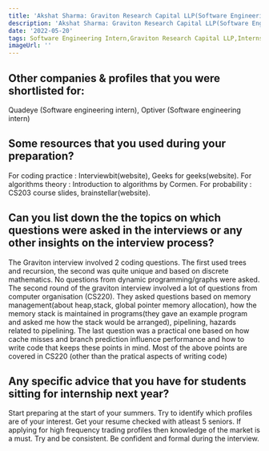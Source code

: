 ```yaml
---
title: 'Akshat Sharma: Graviton Research Capital LLP(Software Engineering Intern)'
description: 'Akshat Sharma: Graviton Research Capital LLP(Software Engineering Intern)'
date: '2022-05-20'
tags: Software Engineering Intern,Graviton Research Capital LLP,Internship
imageUrl: ''
---
```


## Other companies & profiles that you were shortlisted for:
Quadeye (Software engineering intern), Optiver (Software engineering intern)

## Some resources that you used during your preparation?
For coding practice : Interviewbit(website), Geeks for geeks(website). For algorithms theory : Introduction to algorithms by Cormen. For probability : CS203 course slides, brainstellar(website).

## Can you list down the the topics on which questions were asked in the interviews or any other insights on the interview process?
The Graviton interview involved 2 coding questions. The first used trees and recursion, the second was quite unique and based on discrete mathematics. No questions from dynamic programming/graphs were asked. 
The second round of the graviton interview involved a lot of questions from computer organisation (CS220). They asked questions based on memory management(about heap,stack, global pointer memory allocation), how the memory stack is maintained in programs(they gave an example program and asked me how the stack would be arranged), pipelining, hazards related to pipelining.
The last question was a practical one based on how cache misses and branch prediction influence performance and how to write code that keeps these points in mind. Most of the above points are covered in CS220 (other than the pratical aspects of writing code)

## Any specific advice that you have for students sitting for internship next year?
Start preparing at the start of your summers. Try to identify which profiles are of your interest. Get your resume checked with atleast 5 seniors. If applying for high frequency trading profiles then knowledge of the market is a must. Try and be consistent. Be confident and formal during the interview.

